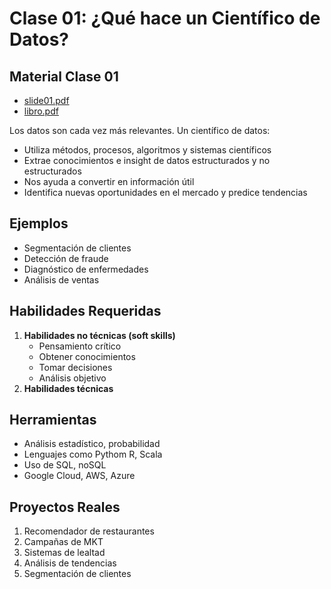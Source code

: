 # Clase 01: ¿Qué hace un Científico de Datos?

## Material Clase 01
- [slide01.pdf](/bootcamps/codfacilito/cft001/docs/slide01.pdf)
- [libro.pdf](/bootcamps/codfacilito/cft001/docs/libro.pdf)

Los datos son cada vez más relevantes. Un científico de datos:

- Utiliza métodos, procesos, algoritmos y sistemas científicos
- Extrae conocimientos e insight de datos estructurados y no estructurados
- Nos ayuda a convertir en información útil
- Identifica nuevas oportunidades en el mercado y predice tendencias

## Ejemplos
- Segmentación de clientes
- Detección de fraude
- Diagnóstico de enfermedades
- Análisis de ventas

## Habilidades Requeridas

1. **Habilidades no técnicas (soft skills)**
    - Pensamiento crítico
    - Obtener conocimientos
    - Tomar decisiones
    - Análisis objetivo
2. **Habilidades técnicas**

## Herramientas

- Análisis estadístico, probabilidad
- Lenguajes como Pythom R, Scala
- Uso de SQL, noSQL
- Google Cloud, AWS, Azure

## Proyectos Reales

1. Recomendador de restaurantes
2. Campañas de MKT
3. Sistemas de lealtad
4. Análisis de tendencias
5. Segmentación de clientes